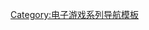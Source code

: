 {{Navbox
| name=料理媽媽系列
| title=料理媽媽系列
| state = {{{state|autocollapse}}}
| bodyclass=hlist

| group1=系列作品
| list1=
* [[料理媽媽]]
* [[料理媽媽2|2]]
** [[料理媽媽2 糟糕！媽媽好忙！！|糟糕！媽媽好忙！！]]
* [[料理媽媽3|3]]
* [[料理老媽 料理大會|料理大會]]

| group2=相關作品
| list2=
* [[園藝媽媽]]
* [[手藝媽媽]]
* [[保母媽媽]]

}}<noinclude>
{{collapsible option}}

{{DEFAULTSORT:Cooking Mama}}
[[Category:电子游戏系列导航模板]]
</noinclude>